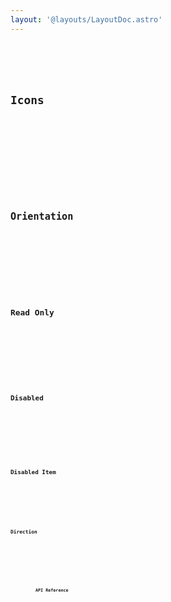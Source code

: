 ```yaml
---
layout: '@layouts/LayoutDoc.astro'
---
```










<Preview client:load>
	<Fragment slot="preview">
		<Default client:visible />
	</Fragment>
	<Fragment slot="code">
		<Code code={DefaultRaw} lang="tsx" />
	</Fragment>
</Preview>

## Icons

<Preview client:load>
	<Fragment slot="preview">
		<Icons client:visible />
	</Fragment>
	<Fragment slot="code">
		<Code code={IconsRaw} lang="tsx" />
	</Fragment>
</Preview>

## Orientation

<Preview client:load>
	<Fragment slot="preview">
		<Orientation client:visible />
	</Fragment>
	<Fragment slot="code">
		<Code code={OrientationRaw} lang="tsx" />
	</Fragment>
</Preview>

## Read Only

<Preview client:load>
	<Fragment slot="preview">
		<ReadOnly client:visible />
	</Fragment>
	<Fragment slot="code">
		<Code code={ReadOnlyRaw} lang="tsx" />
	</Fragment>
</Preview>

## Disabled

<Preview client:load>
	<Fragment slot="preview">
		<Disabled client:visible />
	</Fragment>
	<Fragment slot="code">
		<Code code={DisabledRaw} lang="tsx" />
	</Fragment>
</Preview>

## Disabled Item

<Preview client:load>
	<Fragment slot="preview">
		<DisabledItem client:visible />
	</Fragment>
	<Fragment slot="code">
		<Code code={DisabledItemRaw} lang="tsx" />
	</Fragment>
</Preview>

## Direction

<Preview client:load>
	<Fragment slot="preview">
		<Dir client:visible />
	</Fragment>
	<Fragment slot="code">
		<Code code={DirRaw} lang="tsx" />
	</Fragment>
</Preview>

## API Reference

<ApiTable />
